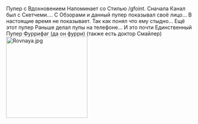 Пупер с Вдохновением Напоминает со Стилью  /gfoint. Сначала Канал был с Скетчеми.... С Обзорами и данный пупер показывал своё лицо... В настоящие время не показывает. Так как понял что ему стыдно... Ещё этот пупер Раньше делал пупы на телефоне... И это почти Единственный Пупер Фуррифаг (да он фурри)  (также есть доктор Смайлер) 
[[File:Rovnaya.jpg|thumb|220x220px]]